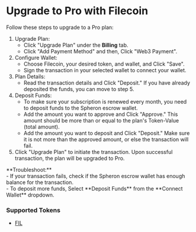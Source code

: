 
# Upgrade to Pro with Filecoin

Follow these steps to upgrade to a Pro plan:

1. Upgrade Plan:
   - Click "Upgrade Plan" under the **Billing** tab.
   - Click "Add Payment Method" and then, Click "Web3 Payment".
2. Configure Wallet:
   - Choose Filecoin, your desired token, and wallet, and Click "Save".
   - Sign the transaction in your selected wallet to connect your wallet.
3. Plan Details:
   - Read the transaction details and Click "Deposit." If you have already deposited the funds, you can move to step 5.
4. Deposit Funds:
   - To make sure your subscription is renewed every month, you need to deposit funds to the Spheron escrow wallet.
   - Add the amount you want to approve and Click "Approve." This amount should be more than or equal to the plan's Token-Value (total amount).
   - Add the amount you want to deposit and Click "Deposit." Make sure it is not more than the approved amount, or else the transaction will fail.
5. Click "Upgrade Plan" to initiate the transaction. Upon successful transaction, the plan will be upgraded to Pro.

<Callout>
  **Troubleshoot:**
  <br />- If your transaction fails, check if the Spheron escrow wallet has enough
  balance for the transaction.
  <br />- To deposit more funds, Select **Deposit Funds** from the **Connect
  Wallet** dropdown.
</Callout>

### Supported Tokens

- [FIL](https://filfox.info/en)

<Navigation name="Upgrade to Pro with Filecoin" />
